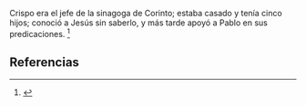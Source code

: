 Crispo era el jefe de la sinagoga de Corinto; estaba casado y tenía cinco hijos; conoció a Jesús sin saberlo, y más tarde apoyó a Pablo en sus predicaciones. <ref>{{lib|LU|133|3|1-4}}</ref> 

== Referencias ==
<references />
